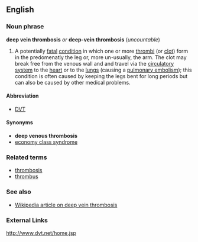 ==English==
===Noun phrase===
'''deep vein thrombosis''' ''or'' '''deep-vein thrombosis''' (''uncountable'')

#A potentially [[fatal]] [[condition]] in which one or more [[thrombus|thrombi]] (or [[clot]]) form in the predomenatly the leg or, more un-usually, the arm. The clot may break free from the venous wall and and travel via the [[circulatory system]] to the [[heart]] or to the [[lung|lungs]] (causing a [[pulmonary embolism]]); this condition is often caused by keeping the legs bent for long periods but can also be caused by other medical problems.

====Abbreviation====
*[[DVT]]

====Synonyms====
*'''deep venous thrombosis'''
*[[economy class syndrome]]

===Related terms===
*[[thrombosis]]
*[[thrombus]]

===See also===
*[[en:Deep_vein_thrombosis|Wikipedia article on deep vein thrombosis]]

===External Links===
http://www.dvt.net/home.jsp
